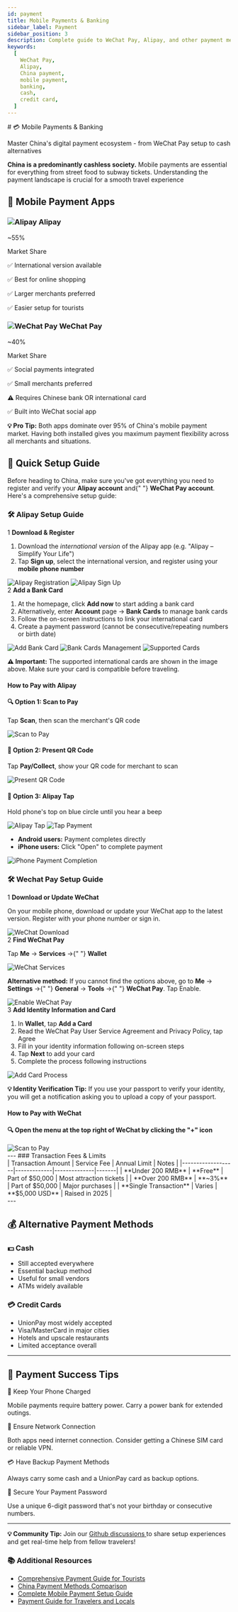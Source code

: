 ```yaml
---
id: payment
title: Mobile Payments & Banking
sidebar_label: Payment
sidebar_position: 3
description: Complete guide to WeChat Pay, Alipay, and other payment methods in China
keywords:
  [
    WeChat Pay,
    Alipay,
    China payment,
    mobile payment,
    banking,
    cash,
    credit card,
  ]
---
```



<div className="hero-forest">
  <div className="hero-content">
    # 💳 Mobile Payments & Banking
    <p className="hero-subtitle">
      Master China's digital payment ecosystem - from WeChat Pay setup to cash
      alternatives
    </p>
  </div>
</div>

<div className="highlight-box">
  <p>
    <strong>China is a predominantly cashless society.</strong> Mobile payments
    are essential for everything from street food to subway tickets.
    Understanding the payment landscape is crucial for a smooth travel
    experience
  </p>
</div>

## 📱 Mobile Payment Apps

<div className="info-grid">
  <div className="info-card">
    <h3>
      <img
        src="/img/alipay/alipay-icon.png"
        alt="Alipay"
        className="title-icon"
      />
      Alipay
    </h3>
    <div className="fee-amount">~55%</div>
    <p className="stat-label">Market Share</p>
    <p className="stat-des">✅ International version available</p>
    <p className="stat-des">✅ Best for online shopping</p>
    <p className="stat-des">✅ Larger merchants preferred</p>
    <p className="stat-des">✅ Easier setup for tourists</p>
  </div>

  <div className="info-card">
    <h3>
      <img
        src="/img/wechat/wechat-icon.png"
        alt="WeChat Pay"
        className="title-icon"
      />
      WeChat Pay
    </h3>
    <div className="fee-amount">~40%</div>
    <p className="stat-label">Market Share</p>
    <p className="stat-des">✅ Social payments integrated</p>
    <p className="stat-des">✅ Small merchants preferred</p>
    <p className="stat-des">⚠️ Requires Chinese bank OR international card</p>
    <p className="stat-des">✅ Built into WeChat social app</p>
  </div>
</div>

<div className="tip-box">
  <p>
    <strong>💡 Pro Tip:</strong> Both apps dominate over 95% of China's mobile
    payment market. Having both installed gives you maximum payment flexibility
    across all merchants and situations.
  </p>
</div>

## 🚀 Quick Setup Guide

<div className="steps-container">
  <p>
    Before heading to China, make sure you've got everything you need to
    register and verify your <strong>Alipay account</strong> and{" "}
    <strong>WeChat Pay account</strong>. Here's a comprehensive setup guide:
  </p>
</div>

### 🛠️ Alipay Setup Guide

<div className="step-item">
  <span className="step-number">1</span>
    <strong>Download & Register</strong>
    <ol>
      <li>
        Download the <em>international version</em> of the Alipay app (e.g.
        "Alipay – Simplify Your Life")
      </li>
      <li>
        Tap <strong>Sign up</strong>, select the international version, and
        register using your <strong>mobile phone number</strong>
      </li>
    </ol>
    <div className="image-container">
      <img
        src="/img/alipay/alipay-01.png"
        alt="Alipay Registration"
        width={400}
      />
      <img src="/img/alipay/alipay-02.png" alt="Alipay Sign Up" width={400} />
    </div>

</div>

<div className="step-item">
  <span className="step-number">2</span>
  <strong>Add a Bank Card</strong>
  <ol>
    <li>
      At the homepage, click <strong>Add now</strong> to start adding a bank
      card
    </li>
    <li>
      Alternatively, enter <strong>Account</strong> page →
      <strong>Bank Cards</strong> to manage bank cards
    </li>
    <li>Follow the on-screen instructions to link your international card</li>
    <li>
      Create a payment password (cannot be consecutive/repeating numbers or
      birth date)
    </li>
  </ol>
  <div className="image-container">
    <img src="/img/alipay/alipay-03.png" alt="Add Bank Card" width={400} />
    <img
      src="/img/alipay/alipay-04.png"
      alt="Bank Cards Management"
      width={400}
    />
    <img src="/img/alipay/alipay-05.png" alt="Supported Cards" />
  </div>
</div>

<div className="warning-box">
  <p>
    <strong>⚠️ Important:</strong> The supported international cards are shown
    in the image above. Make sure your card is compatible before traveling.
  </p>
</div>

#### How to Pay with Alipay

<div className="fee-grid">
  <div className="fee-card">
    <h4>🔍 Option 1: Scan to Pay</h4>
    <p>
      Tap <strong>Scan</strong>, then scan the merchant's QR code
    </p>
    <div className="image-container">
      <img src="/img/alipay/alipay-06.png" alt="Scan to Pay" width={300} />
    </div>
  </div>
<div className="fee-card">
  <h4>📱 Option 2: Present QR Code</h4>
  <p>
    Tap <strong>Pay/Collect</strong>, show your QR code for merchant to scan
  </p>
  <div className="image-container">
    <img src="/img/alipay/alipay-07.png" alt="Present QR Code" width={300} />
  </div>
</div>

  <div className="fee-card">
    <h4>📡 Option 3: Alipay Tap</h4>
    <p>Hold phone's top on blue circle until you hear a beep</p>
    <div className="image-container">
      <img src="/img/alipay/alipay-08.png" alt="Alipay Tap" width={250} />
      <img src="/img/alipay/alipay-09.jpg" alt="Tap Payment" width={250} />
    </div>
  </div>
</div>

<div className="highlight-box">
  <ul>
    <li>
      <strong>Android users:</strong> Payment completes directly
    </li>
    <li>
      <strong>iPhone users:</strong> Click "Open" to complete payment
    </li>
  </ul>
  <div className="image-container">
    <img
      src="/img/alipay/alipay-10.png"
      alt="iPhone Payment Completion"
      width={500}
    />
  </div>
</div>

<YouTubeEmbed videoId="GyGbYCJ0yUQ" />

### 🛠️ Wechat Pay Setup Guide

<div className="step-item">
  <span className="step-number">1</span>
  <strong>Download or Update WeChat</strong>
  <p>
    On your mobile phone, download or update your WeChat app to the latest
    version. Register with your phone number or sign in.
  </p>
  <div className="image-container">
    <img src="/img/wechat/wechat-01.png" alt="WeChat Download" width={500} />
  </div>
</div>

<div className="step-item">
  <span className="step-number">2</span>
  <strong>Find WeChat Pay</strong>
  <p>
    Tap <strong>Me</strong> → <strong>Services</strong> →{" "}
    <strong>Wallet</strong>
  </p>
  <div className="image-container">
    <img src="/img/wechat/wechat-02.png" alt="WeChat Services" width={700} />
  </div>
  <div className="warning-box">
    <p>
      <strong>Alternative method:</strong> If you cannot find the options above,
      go to <strong>Me</strong> → <strong>Settings</strong> →{" "}
      <strong>General</strong> → <strong>Tools</strong> →{" "}
      <strong>WeChat Pay</strong>. Tap Enable.
    </p>
    <div className="image-container">
      <img
        src="/img/wechat/wechat-03.jpg"
        alt="Enable WeChat Pay"
        width={700}
      />
    </div>
  </div>
</div>

<div className="step-item">
  <span className="step-number">3</span>
  <strong>Add Identity Information and Card</strong>
  <ol>
    <li>
      In <strong>Wallet</strong>, tap <strong>Add a Card</strong>
    </li>
    <li>
      Read the WeChat Pay User Service Agreement and Privacy Policy, tap Agree
    </li>
    <li>Fill in your identity information following on-screen steps</li>
    <li>
      Tap <strong>Next</strong> to add your card
    </li>
    <li>Complete the process following instructions</li>
  </ol>
  <div className="image-container">
    <img src="/img/wechat/wechat-04.png" alt="Add Card Process" width={700} />
  </div>
</div>

<div className="tip-box">
  <p>
    <strong>💡 Identity Verification Tip:</strong> If you use your passport to
    verify your identity, you will get a notification asking you to upload a
    copy of your passport.
  </p>
</div>

#### How to Pay with WeChat

<div className="fee-grid">
  <div className="fee-card fee-card-wechat">
    <h4>🔍 Open the menu at the top right of WeChat by clicking the "+" icon</h4>
    <div className="image-container">
      <img src="/img/wechat/wechat-05.png" alt="Scan to Pay" />
    </div>
  </div>
</div>
---
### Transaction Fees & Limits

<div className="payment-table-container">
| Transaction Amount | Service Fee | Annual Limit | Notes |
|-------------------|-------------|--------------|-------|
| **Under 200 RMB** | **Free** | Part of $50,000 | Most attraction tickets |
| **Over 200 RMB** | **~3%** | Part of $50,000 | Major purchases |
| **Single Transaction** | Varies | **$5,000 USD** | Raised in 2025 |
</div>
---

## 💰 Alternative Payment Methods

<div className="info-grid">
  <div className="info-card">
    <h3>💵 Cash</h3>
    <ul>
      <li>Still accepted everywhere</li>
      <li>Essential backup method</li>
      <li>Useful for small vendors</li>
      <li>ATMs widely available</li>
    </ul>
  </div>

  <div className="info-card">
    <h3>💳 Credit Cards</h3>
    <ul>
      <li>UnionPay most widely accepted</li>
      <li>Visa/MasterCard in major cities</li>
      <li>Hotels and upscale restaurants</li>
      <li>Limited acceptance overall</li>
    </ul>
  </div>
</div>

---

## 🎯 Payment Success Tips

<div className="faq-section">
  <div className="faq-item">
    <div className="faq-question">🔋 Keep Your Phone Charged</div>
    <p>
      Mobile payments require battery power. Carry a power bank for extended
      outings.
    </p>
  </div>
<div className="faq-item">
  <div className="faq-question">📶 Ensure Network Connection</div>
  <p>
    Both apps need internet connection. Consider getting a Chinese SIM card or
    reliable VPN.
  </p>
</div>
<div className="faq-item">
  <div className="faq-question">💳 Have Backup Payment Methods</div>
  <p>Always carry some cash and a UnionPay card as backup options.</p>
</div>

  <div className="faq-item">
    <div className="faq-question">🔐 Secure Your Payment Password</div>
    <p>
      Use a unique 6-digit password that's not your birthday or consecutive
      numbers.
    </p>
  </div>
</div>

---

<div className="community-tip">
  <p>
    <strong>💡 Community Tip:</strong> Join our
    <a href="https://github.com/KatyTao/China-travel-handbook/discussions">
      Github discussions
    </a>
    to share setup experiences and get real-time help from fellow travelers!
  </p>
</div>

<div className="links-section">
  <h3>📚 Additional Resources</h3>
  <ul>
    <li>
      <a
        href="https://www.odynovotours.com/china/payment-guide.html"
        target="_blank"
        rel="noopener noreferrer"
      >
        Comprehensive Payment Guide for Tourists
      </a>
    </li>
    <li>
      <a
        href="https://applyforchina.com/ru/2025/03/19/china-payment-guide-2025-cash-alipay-or-wechat-pay/"
        target="_blank"
        rel="noopener noreferrer"
      >
        China Payment Methods Comparison
      </a>
    </li>
    <li>
      <a
        href="https://travelchina.tips/blogs/travel-tips/how-to-pay-in-china-guide"
        target="_blank"
        rel="noopener noreferrer"
      >
        Complete Mobile Payment Setup Guide
      </a>
    </li>
    <li>
      <a
        href="https://www.traveloka.com/en-en/explore/destination/how-to-pay-in-china-trp/374561"
        target="_blank"
        rel="noopener noreferrer"
      >
        Payment Guide for Travelers and Locals
      </a>
    </li>
  </ul>
</div>
